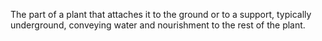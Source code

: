 The part of a plant that attaches it to the ground or to a support, typically underground, conveying water and nourishment to the rest of the plant.
